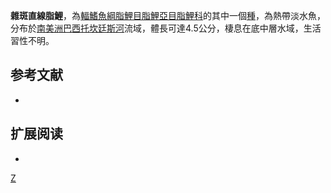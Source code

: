 {{Speciesbox 
| taxon = Moenkhausia hysterosticta
| status = NE
| status_system = IUCN3.1
| authority =  [[Lucinda|Lucinda]], [[Malabarba|Malabarba]] & [[Benine|Benine]], 2007
| synonyms = 
}}
'''雜斑直線脂鯉'''，為[[輻鰭魚綱|輻鰭魚綱]][[脂鯉目|脂鯉目]][[脂鯉亞目|脂鯉亞目]][[脂鯉科|脂鯉科]]的其中一個[[種|種]]，為熱帶淡水魚，分布於[[南美洲|南美洲]][[巴西|巴西]][[托坎廷斯河|托坎廷斯河]]流域，體長可達4.5公分，棲息在底中層水域，生活習性不明。

==参考文献==
{{refbegin}}
*{{FishBase_species|genus=Moenkhausia|species=hysterosticta|year=2013|month=12}}
{{refend}}

== 扩展阅读 ==
{{refbegin}}
*{{wikispecies-inline|Moenkhausia hysterosticta|雜斑直線脂鯉}}
{{refend}}
{{Taxonbar|from=Q5683669}}

[[Category:直線脂鯉屬|Z]]


{{魚類小作品}}